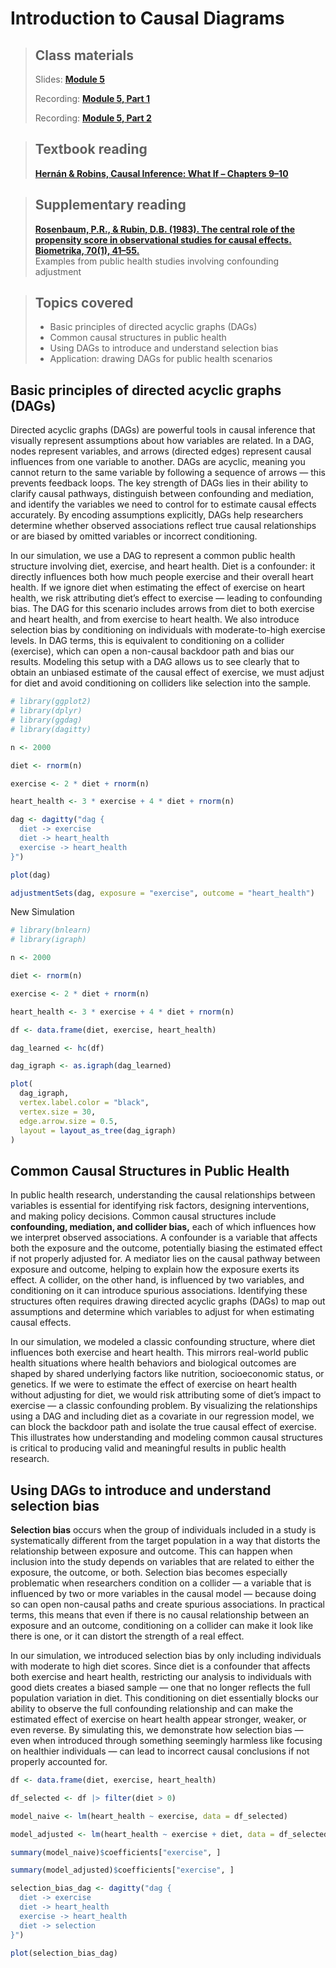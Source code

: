 # Introduction to Causal Diagrams

> ## Class materials
>
> Slides: [**Module 5**](https://drive.google.com/drive/folders/14Iymvk2FlZqVsWrtbDLmwSzR5aNS-Mcg?usp=sharing)
>
> Recording: [**Module 5, Part 1**](https://your-recording-link.com)
>
> Recording: [**Module 5, Part 2**](https://your-recording-link.com)

> ## Textbook reading
>
> [**Hernán & Robins, Causal Inference: What If – Chapters 9–10**](https://static1.squarespace.com/static/675db8b0dd37046447128f5f/t/677676888e31cc50c2c33877/1735816881944/hernanrobins_WhatIf_2jan25.pdf)

> ## Supplementary reading
>
> [**Rosenbaum, P.R., & Rubin, D.B. (1983). The central role of the propensity score in observational studies for causal effects. Biometrika, 70(1), 41–55.**](https://academic.oup.com/biomet/article/70/1/41/284423)\
> Examples from public health studies involving confounding adjustment

> ## Topics covered
>
> -   Basic principles of directed acyclic graphs (DAGs)
> -   Common causal structures in public health
> -   Using DAGs to introduce and understand selection bias
> -   Application: drawing DAGs for public health scenarios

## Basic principles of directed acyclic graphs (DAGs)

Directed acyclic graphs (DAGs) are powerful tools in causal inference that visually represent assumptions about how variables are related. In a DAG, nodes represent variables, and arrows (directed edges) represent causal influences from one variable to another. DAGs are acyclic, meaning you cannot return to the same variable by following a sequence of arrows — this prevents feedback loops. The key strength of DAGs lies in their ability to clarify causal pathways, distinguish between confounding and mediation, and identify the variables we need to control for to estimate causal effects accurately. By encoding assumptions explicitly, DAGs help researchers determine whether observed associations reflect true causal relationships or are biased by omitted variables or incorrect conditioning.

In our simulation, we use a DAG to represent a common public health structure involving diet, exercise, and heart health. Diet is a confounder: it directly influences both how much people exercise and their overall heart health. If we ignore diet when estimating the effect of exercise on heart health, we risk attributing diet's effect to exercise — leading to confounding bias. The DAG for this scenario includes arrows from diet to both exercise and heart health, and from exercise to heart health. We also introduce selection bias by conditioning on individuals with moderate-to-high exercise levels. In DAG terms, this is equivalent to conditioning on a collider (exercise), which can open a non-causal backdoor path and bias our results. Modeling this setup with a DAG allows us to see clearly that to obtain an unbiased estimate of the causal effect of exercise, we must adjust for diet and avoid conditioning on colliders like selection into the sample.

```r

# library(ggplot2)
# library(dplyr)
# library(ggdag)
# library(dagitty)

n <- 2000

diet <- rnorm(n)

exercise <- 2 * diet + rnorm(n)

heart_health <- 3 * exercise + 4 * diet + rnorm(n)

dag <- dagitty("dag {
  diet -> exercise
  diet -> heart_health
  exercise -> heart_health
}")

plot(dag)

```

```r

adjustmentSets(dag, exposure = "exercise", outcome = "heart_health")

```

New Simulation

```r

# library(bnlearn)
# library(igraph)

n <- 2000

diet <- rnorm(n)

exercise <- 2 * diet + rnorm(n)

heart_health <- 3 * exercise + 4 * diet + rnorm(n)

df <- data.frame(diet, exercise, heart_health)

dag_learned <- hc(df)

dag_igraph <- as.igraph(dag_learned)

plot(
  dag_igraph,
  vertex.label.color = "black",
  vertex.size = 30,
  edge.arrow.size = 0.5,
  layout = layout_as_tree(dag_igraph)
)

```

## Common Causal Structures in Public Health

In public health research, understanding the causal relationships between variables is essential for identifying risk factors, designing interventions, and making policy decisions. Common causal structures include **confounding, mediation, and collider bias,** each of which influences how we interpret observed associations. A confounder is a variable that affects both the exposure and the outcome, potentially biasing the estimated effect if not properly adjusted for. A mediator lies on the causal pathway between exposure and outcome, helping to explain how the exposure exerts its effect. A collider, on the other hand, is influenced by two variables, and conditioning on it can introduce spurious associations. Identifying these structures often requires drawing directed acyclic graphs (DAGs) to map out assumptions and determine which variables to adjust for when estimating causal effects.

In our simulation, we modeled a classic confounding structure, where diet influences both exercise and heart health. This mirrors real-world public health situations where health behaviors and biological outcomes are shaped by shared underlying factors like nutrition, socioeconomic status, or genetics. If we were to estimate the effect of exercise on heart health without adjusting for diet, we would risk attributing some of diet’s impact to exercise — a classic confounding problem. By visualizing the relationships using a DAG and including diet as a covariate in our regression model, we can block the backdoor path and isolate the true causal effect of exercise. This illustrates how understanding and modeling common causal structures is critical to producing valid and meaningful results in public health research.

## Using DAGs to introduce and understand selection bias

**Selection bias** occurs when the group of individuals included in a study is systematically different from the target population in a way that distorts the relationship between exposure and outcome. This can happen when inclusion into the study depends on variables that are related to either the exposure, the outcome, or both. Selection bias becomes especially problematic when researchers condition on a collider — a variable that is influenced by two or more variables in the causal model — because doing so can open non-causal paths and create spurious associations. In practical terms, this means that even if there is no causal relationship between an exposure and an outcome, conditioning on a collider can make it look like there is one, or it can distort the strength of a real effect.

In our simulation, we introduced selection bias by only including individuals with moderate to high diet scores. Since diet is a confounder that affects both exercise and heart health, restricting our analysis to individuals with good diets creates a biased sample — one that no longer reflects the full population variation in diet. This conditioning on diet essentially blocks our ability to observe the full confounding relationship and can make the estimated effect of exercise on heart health appear stronger, weaker, or even reverse. By simulating this, we demonstrate how selection bias — even when introduced through something seemingly harmless like focusing on healthier individuals — can lead to incorrect causal conclusions if not properly accounted for.

```r

df <- data.frame(diet, exercise, heart_health)

df_selected <- df |> filter(diet > 0)

model_naive <- lm(heart_health ~ exercise, data = df_selected)

model_adjusted <- lm(heart_health ~ exercise + diet, data = df_selected)

summary(model_naive)$coefficients["exercise", ]

summary(model_adjusted)$coefficients["exercise", ]

```

```r

selection_bias_dag <- dagitty("dag {
  diet -> exercise
  diet -> heart_health
  exercise -> heart_health
  diet -> selection
}")

plot(selection_bias_dag)

```
